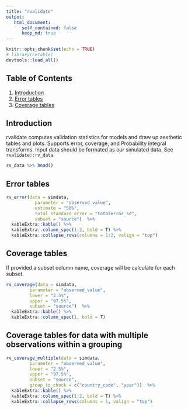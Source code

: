 ```yaml
---
title: "rvalidate"
output:
   html_document:
      self_contained: false
      keep_md: true
---
```


```r
knitr::opts_chunk$set(echo = TRUE)
# library(cetable)
devtools::load_all()
```


## Table of Contents
1. [Introduction](#intro)
2. [Error tables](#2)
3. [Coverage tables](#3)
  
## <a name="intro"></a>
## Introduction
rvalidate computes validation statistics for models and draw up aesthetic tables and plots. Supports error, coverage, and Probability integral transforms. Input data should be formated as our simulated data. See `rvalidate::rv_data`
```r
rv_data %>% head()
```


## <a name="2"></a>
## Error tables
```r
rv_error(data = simdata, 
           parameter = "observed_value", 
           estimate = "50%", 
           total_standard_error = "totalerror_sd",
           subset = "source")  %>%
  kableExtra::kable() %>%
  kableExtra::column_spec(1:2, bold = T) %>%
  kableExtra::collapse_rows(columns = 1:2, valign = "top")
```

## <a name="3"></a>
## Coverage tables
If provided a subset column name, coverage will be calculate for each subset.
```r
rv_coverage(data = simdata, 
         parameter = "observed_value", 
         lower = "2.5%", 
         upper = "97.5%", 
         subset = "source")  %>%
  kableExtra::kable() %>%
  kableExtra::column_spec(1, bold = T)
```



## <a name="3"></a>
## Coverage tables for data with multiple observations within a grouping
```r
rv_coverage_multiple(data = simdata, 
         parameter = "observed_value", 
         lower = "2.5%", 
         upper = "97.5%", 
         subset = "source",
         group_to_check = c("country_code", "year"))  %>%
  kableExtra::kable() %>%
  kableExtra::column_spec(1:2, bold = T) %>%
  kableExtra::collapse_rows(columns = 1, valign = "top")

```

